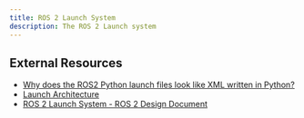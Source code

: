 ```yaml
---
title: ROS 2 Launch System
description: The ROS 2 Launch system
---
```


## External Resources

- [Why does the ROS2 Python launch files look like XML written in Python?](https://discourse.ros.org/t/why-does-the-ros2-python-launch-files-look-like-xml-written-in-python/23679)
- [Launch Architecture](https://docs.ros.org/en/rolling/p/launch/architecture.html)
- [ROS 2 Launch System - ROS 2 Design Document](https://design.ros2.org/articles/roslaunch.html)
